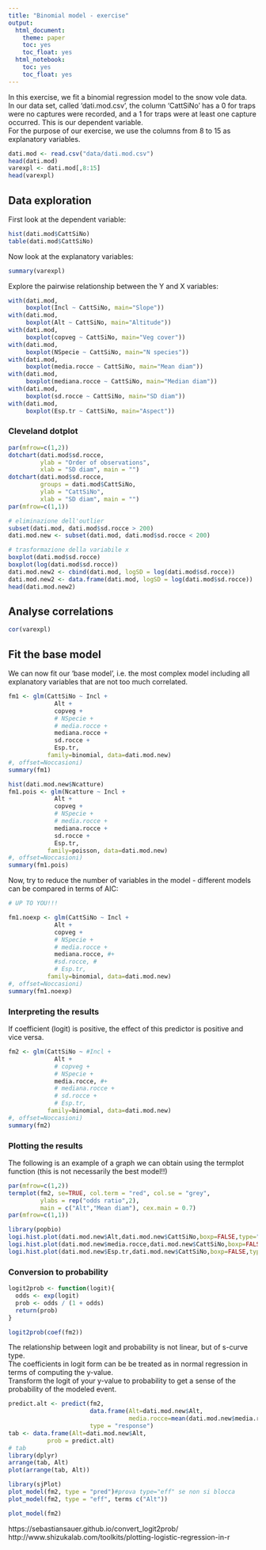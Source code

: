 ```yaml
---
title: "Binomial model - exercise"
output: 
  html_document: 
    theme: paper
    toc: yes
    toc_float: yes
  html_notebook: 
    toc: yes
    toc_float: yes
---
```


In this exercise, we fit a binomial regression model to the snow vole data.   
In our data set, called 'dati.mod.csv', the column 'CattSiNo' has a 0 for traps were no captures were recorded, and a 1 for traps were at least one capture occurred. This is our dependent variable.   
For the purpose of our exercise, we use the columns from 8 to 15 as explanatory variables.  

```r

dati.mod <- read.csv("data/dati.mod.csv")
head(dati.mod)
varexpl <- dati.mod[,8:15]
head(varexpl)

```


## Data exploration

First look at the dependent variable:

```r
hist(dati.mod$CattSiNo)
table(dati.mod$CattSiNo)
```

Now look at the explanatory variables:

```r
summary(varexpl)
```

Explore the pairwise relationship between the Y and X variables:

```r
with(dati.mod,
     boxplot(Incl ~ CattSiNo, main="Slope"))
with(dati.mod,
     boxplot(Alt ~ CattSiNo, main="Altitude"))
with(dati.mod,
     boxplot(copveg ~ CattSiNo, main="Veg cover"))
with(dati.mod,
     boxplot(NSpecie ~ CattSiNo, main="N species"))
with(dati.mod,
     boxplot(media.rocce ~ CattSiNo, main="Mean diam"))
with(dati.mod,
     boxplot(mediana.rocce ~ CattSiNo, main="Median diam"))
with(dati.mod,
     boxplot(sd.rocce ~ CattSiNo, main="SD diam"))
with(dati.mod,
     boxplot(Esp.tr ~ CattSiNo, main="Aspect"))
```

### Cleveland dotplot

```r

par(mfrow=c(1,2))
dotchart(dati.mod$sd.rocce,
         ylab = "Order of observations",
         xlab = "SD diam", main = "")
dotchart(dati.mod$sd.rocce,
         groups = dati.mod$CattSiNo,
         ylab = "CattSiNo",
         xlab = "SD diam", main = "")
par(mfrow=c(1,1))

# eliminazione dell'outlier
subset(dati.mod, dati.mod$sd.rocce > 200)
dati.mod.new <- subset(dati.mod, dati.mod$sd.rocce < 200)

# trasformazione della variabile x
boxplot(dati.mod$sd.rocce)
boxplot(log(dati.mod$sd.rocce))
dati.mod.new2 <- cbind(dati.mod, logSD = log(dati.mod$sd.rocce))
dati.mod.new2 <- data.frame(dati.mod, logSD = log(dati.mod$sd.rocce))
head(dati.mod.new2)

```


## Analyse correlations

```r
cor(varexpl)
```


## Fit the base model

We can now fit our 'base model', i.e. the most complex model including all explanatory variables that are not too much correlated.


```r

fm1 <- glm(CattSiNo ~ Incl +
             Alt +
             copveg +
             # NSpecie +
             # media.rocce +
             mediana.rocce +
             sd.rocce +
             Esp.tr,
           family=binomial, data=dati.mod.new)
#, offset=Noccasioni)
summary(fm1)

hist(dati.mod.new$Ncatture)
fm1.pois <- glm(Ncatture ~ Incl +
             Alt +
             copveg +
             # NSpecie +
             # media.rocce +
             mediana.rocce +
             sd.rocce +
             Esp.tr,
           family=poisson, data=dati.mod.new)
#, offset=Noccasioni)
summary(fm1.pois)

```

Now, try to reduce the number of variables in the model - different models can be compared in terms of AIC:

```r
# UP TO YOU!!!

fm1.noexp <- glm(CattSiNo ~ Incl +
             Alt +
             copveg +
             # NSpecie +
             # media.rocce +
             mediana.rocce, #+
             #sd.rocce, #
             # Esp.tr,
           family=binomial, data=dati.mod.new)
#, offset=Noccasioni)
summary(fm1.noexp)


```


### Interpreting the results

If coefficient (logit) is positive, the effect of this predictor is positive and vice versa.

```r
fm2 <- glm(CattSiNo ~ #Incl +
             Alt +
             # copveg +
             # NSpecie +
             media.rocce, #+
             # mediana.rocce +
             # sd.rocce +
             # Esp.tr,
           family=binomial, data=dati.mod.new)
#, offset=Noccasioni)
summary(fm2)
```

### Plotting the results

The following is an example of a graph we can obtain using the termplot function (this is not necessarily the best model!!)

```r

par(mfrow=c(1,2))
termplot(fm2, se=TRUE, col.term = "red", col.se = "grey",
         ylabs = rep("odds ratio",2),
         main = c("Alt","Mean diam"), cex.main = 0.7)
par(mfrow=c(1,1))

```

```r
library(popbio)
logi.hist.plot(dati.mod.new$Alt,dati.mod.new$CattSiNo,boxp=FALSE,type="hist",col="gray")
logi.hist.plot(dati.mod.new$media.rocce,dati.mod.new$CattSiNo,boxp=FALSE,type="hist",col="gray")
logi.hist.plot(dati.mod.new$Esp.tr,dati.mod.new$CattSiNo,boxp=FALSE,type="hist",col="gray")

```


### Conversion to probability


```r
logit2prob <- function(logit){
  odds <- exp(logit)
  prob <- odds / (1 + odds)
  return(prob)
}
```

```r
logit2prob(coef(fm2))
```

The relationship between logit and probability is not linear, but of s-curve type.   
The coefficients in logit form can be be treated as in normal regression in terms of computing the y-value.   
Transform the logit of your y-value to probability to get a sense of the probability of the modeled event.

```r
predict.alt <- predict(fm2,
                       data.frame(Alt=dati.mod.new$Alt,
                                  media.rocce=mean(dati.mod.new$media.rocce)),
                       type = "response")
tab <- data.frame(Alt=dati.mod.new$Alt,
           prob = predict.alt)
# tab
library(dplyr)
arrange(tab, Alt)
plot(arrange(tab, Alt))
```


```r
library(sjPlot)
plot_model(fm2, type = "pred")#prova type="eff" se non si blocca
plot_model(fm2, type = "eff", terms c("Alt"))
```


```r
plot_model(fm2)
```


https://sebastiansauer.github.io/convert_logit2prob/
http://www.shizukalab.com/toolkits/plotting-logistic-regression-in-r






